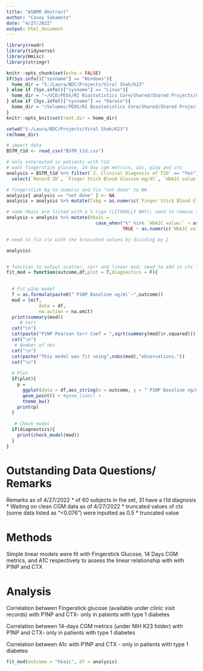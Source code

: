 ---
title: "ASBMR Abstract"
author: "Casey Sakamoto"
date: "4/27/2022"
output: html_document
---

```{r setup, include=FALSE}
library(readr)
library(tidyverse)
library(Hmisc)
library(stringr)

knitr::opts_chunk$set(echo = FALSE)
if(Sys.info()["sysname"] == "Windows"){
  home_dir = "S:/Laura/BDC/Projects/Viral Shah/K23"
} else if (Sys.info()["sysname"] == "Linux"){
  home_dir = "~/UCD/PEDS/RI Biostatistics Core/Shared/Shared Projects/Laura/BDC/Projects/Viral Shah/K23"
} else if (Sys.info()["sysname"] == "Darwin"){
  home_dir = "/Volumes/PEDS/RI Biostatistics Core/Shared/Shared Projects/Laura/BDC/Projects/Viral Shah/K23"
}
knitr::opts_knit$set(root.dir = home_dir)

setwd("S:/Laura/BDC/Projects/Viral Shah/K23")
rm(home_dir)
```

```{r data import and clean, include=FALSE}
# import data
BSTM_t1d <- read_csv("BSTM_t1d.csv")

# only interested in patients with t1d
# want fingerstick glucose, 14 day cgm metrics, a1c, p1np and ctx
analysis = BSTM_t1d %>% filter(`2. Clinical Diagnosis of T1D` == "Yes") %>% 
  select(`Record ID`, `Finger Stick Blood Glucose mg/dl`, `HbA1C value:`, `P1NP Baseline ng/ml`, `CTX Baseline ng/ml`)

# fingerstick bg to numeric and fix "not done" to NA
analysis[ analysis == "not done" ] <- NA
analysis = analysis %>% mutate(fsbg = as.numeric(`Finger Stick Blood Glucose mg/dl`)) %>% select(- `Finger Stick Blood Glucose mg/dl`)

# some hba1c are listed with a % sign (LITERALLY WHY); need to remove that
analysis = analysis %>% mutate(hba1c = 
                                 case_when("%" %in% `HbA1C value:` ~ as.numeric(str_sub(`HbA1C value:`, 1,str_length(`HbA1C value:`)-1)),
                                           TRUE ~ as.numeric(`HbA1C value:`))) %>% select(-`HbA1C value:`)

# need to fix ctx with the truncated values by dividing by 2

analysis$


# function to output scatter, corr and linear mod; need to add in ctx later lol
fit_mod = function(outcome,df,plot = T,diagnostics = F){
  

  # Fit p1np model
  f = as.formula(paste0("`P1NP Baseline ng/ml`~",outcome))
  mod = lm(f,
            data = df,
            na.action = na.omit)
  print(summary(mod))
     # corr
  cat("\n")
  cat(paste("P1NP Pearson Corr Coef = ",sqrt(summary(mod)$r.squared)))
  cat("\n")
   # Number of obs
  cat("\n")
  cat(paste("This model was fit using",nobs(mod),"observations."))
  cat("\n")
 
  # Plot
  if(plot){
    p = 
      ggplot(data = df,aes_string(x = outcome, y = "`P1NP Baseline ng/ml`")) + 
      geom_point() + #geom_line() + 
      theme_bw() 
    print(p)
  }
 
   # Check model
  if(diagnostics){
    print(check_model(mod))
  }
}

```

# Outstanding Data Questions/ Remarks
Remarks as of 4/27/2022
* of 60 subjects in the set, 31 have a t1d diagnosis
* Waiting on clean CGM data as of 4/27/2022
* truncated values of ctx (some data listed as "<0.076") were inputted as 0.5 * truncated value

# Methods

Simple linear models  were fit with Fingerstick Glucose, 14 Days CGM metrics, and A1C respectively to assess the linear relationship with with P1NP and CTX

# Analysis
Correlation between Fingerstick glucose (available under clinic visit records) with P1NP and CTX- only in patients with type 1 diabetes  

Correlation between 14-days CGM metrics (under NIH K23 folder) with P1NP and CTX- only in patients with type 1 diabetes  
 
Correlation between A1c with P1NP and CTX - only in patients with type 1 diabetes  
 
```{r hba1c}
fit_mod(outcome = "hba1c", df = analysis)

```
